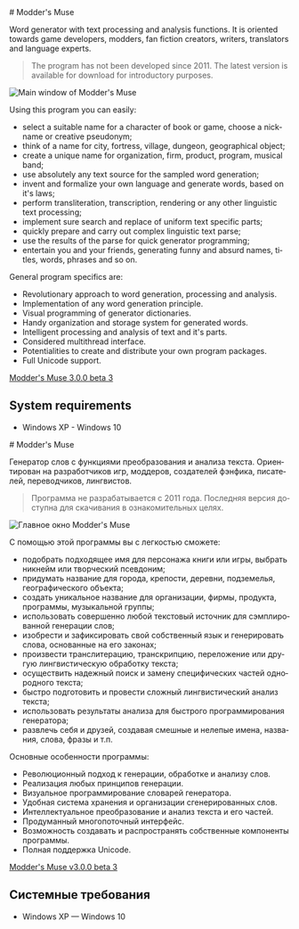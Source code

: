 ﻿---
description:
  en: Word generator and text analyzer
  ru: Генератор слов и анализатор текста
metaDescription:
  en:
    Word generator with text processing and analysis functions. It is oriented towards game developers, modders, fan
    fiction creators, writers, translators and language experts.
  ru:
    Генератор слов с функциями преобразования и анализа текста. Ориентирован на разработчиков игр, моддеров, создателей
    фэнфика, писателей, переводчиков, лингвистов.
metaTitle:
  en: Modder's Muse, word generator
  ru: Modder's Muse, генератор слов
icon: ./images/moddersmuse-icon.png
started: 2006-06-27
published: 2009-06-01
finished: 2011-03-21
links:
  - http://nexusmods.com/oblivion/mods/7595/
---

<Content lang="en">
# Modder's Muse

Word generator with text processing and analysis functions. It is oriented towards game developers, modders, fan fiction
creators, writers, translators and language experts.

> The program has not been developed since 2011. The latest version is available for download for introductory purposes.

![Main window of Modder's Muse](./images/moddersmuse-3-0-0.png)

Using this program you can easily:

- select a suitable name for a character of book or game, choose a nickname or creative pseudonym;
- think of a name for city, fortress, village, dungeon, geographical object;
- create a unique name for organization, firm, product, program, musical band;
- use absolutely any text source for the sampled word generation;
- invent and formalize your own language and generate words, based on it's laws;
- perform transliteration, transcription, rendering or any other linguistic text processing;
- implement sure search and replace of uniform text specific parts;
- quickly prepare and carry out complex linguistic text parse;
- use the results of the parse for quick generator programming;
- entertain you and your friends, generating funny and absurd names, titles, words, phrases and so on.

General program specifics are:

- Revolutionary approach to word generation, processing and analysis.
- Implementation of any word generation principle.
- Visual programming of generator dictionaries.
- Handy organization and storage system for generated words.
- Intelligent processing and analysis of text and it's parts.
- Considered multithread interface.
- Potentialities to create and distribute your own program packages.
- Full Unicode support.

[Modder's Muse 3.0.0 beta 3](/files/moddersmuse_3.0.0_beta_3.exe)

## System requirements

- Windows XP - Windows 10

</Content>

<Content lang="ru">
# Modder's Muse

Генератор слов с функциями преобразования и анализа текста. Ориентирован на разработчиков игр, моддеров, создателей
фэнфика, писателей, переводчиков, лингвистов.

> Программа не разрабатывается с 2011 года. Последняя версия доступна для скачивания в ознакомительных целях.

![Главное окно Modder's Muse](./images/moddersmuse-3-0-0.ru.png)

С помощью этой программы вы с легкостью сможете:

- подобрать подходящее имя для персонажа книги или игры, выбрать никнейм или творческий псевдоним;
- придумать название для города, крепости, деревни, подземелья, географического объекта;
- создать уникальное название для организации, фирмы, продукта, программы, музыкальной группы;
- использовать совершенно любой текстовый источник для сэмплированной генерации слов;
- изобрести и зафиксировать свой собственный язык и генерировать слова, основанные на его законах;
- произвести транслитерацию, транскрипцию, переложение или другую лингвистическую обработку текста;
- осуществить надежный поиск и замену специфических частей однородного текста;
- быстро подготовить и провести сложный лингвистический анализ текста;
- использовать результаты анализа для быстрого программирования генератора;
- развлечь себя и друзей, создавая смешные и нелепые имена, названия, слова, фразы и т.п.

Основные особенности программы:

- Революционный подход к генерации, обработке и анализу слов.
- Реализация любых принципов генерации.
- Визуальное программирование словарей генератора.
- Удобная система хранения и организации сгенерированных слов.
- Интеллектуальное преобразование и анализ текста и его частей.
- Продуманный многопоточный интерфейс.
- Возможность создавать и распространять собственные компоненты программы.
- Полная поддержка Unicode.

[Modder's Muse v3.0.0 beta 3](/files/moddersmuse_3.0.0_beta_3.exe)

## Системные требования

- Windows XP — Windows 10

</Content>
